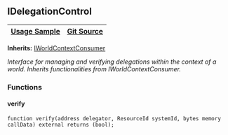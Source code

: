 [//]: # "This file is autogenerated, do not change manually"

## IDelegationControl

| [Usage Sample](/world/account-delegation) | [Git Source](https://github.com/roaminro/mud/blob/b7c35971bb3bc196698f074042626c090d66405b/src/IDelegationControl.sol) |
| ----------------------------------------- | ---------------------------------------------------------------------------------------------------------------------- |

**Inherits:**
[IWorldContextConsumer](/world/reference/world-context-external#iworldcontextconsumer)

_Interface for managing and verifying delegations within the context of a world.
Inherits functionalities from IWorldContextConsumer._

### Functions

#### verify

```solidity
function verify(address delegator, ResourceId systemId, bytes memory callData) external returns (bool);
```
